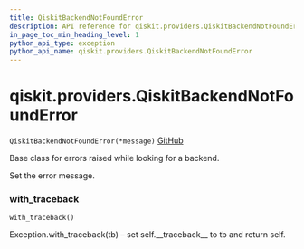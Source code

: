 ```yaml
---
title: QiskitBackendNotFoundError
description: API reference for qiskit.providers.QiskitBackendNotFoundError
in_page_toc_min_heading_level: 1
python_api_type: exception
python_api_name: qiskit.providers.QiskitBackendNotFoundError
---
```


# qiskit.providers.QiskitBackendNotFoundError

<span id="qiskit.providers.QiskitBackendNotFoundError" />

`QiskitBackendNotFoundError(*message)` [GitHub](https://github.com/qiskit/qiskit/tree/stable/0.18/qiskit/providers/exceptions.py "view source code")

Base class for errors raised while looking for a backend.

Set the error message.

### with\_traceback

<span id="qiskit.providers.QiskitBackendNotFoundError.with_traceback" />

`with_traceback()`

Exception.with\_traceback(tb) – set self.\_\_traceback\_\_ to tb and return self.


